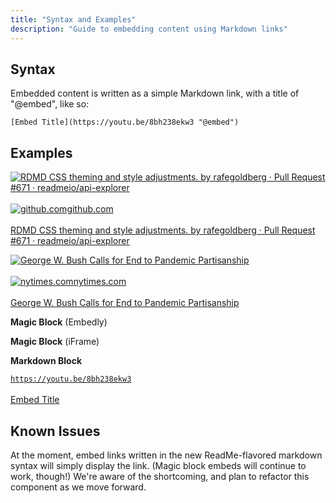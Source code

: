```yaml
---
title: "Syntax and Examples"
description: "Guide to embedding content using Markdown links"
---
```

## Syntax

Embedded content is written as a simple Markdown link, with a title of "@embed", like so:

```
[Embed Title](https://youtu.be/8bh238ekw3 "@embed")

```

## Examples

[<img className="block" src="https://avatars2.githubusercontent.com/u/6878153?s=400&v=4" alt="RDMD CSS theming and style adjustments. by rafegoldberg · Pull Request #671 · readmeio/api-explorer" />\
\
<img className="block" src="images/github_com/_favicon.ico" alt="github.com" />github.com\
\
RDMD CSS theming and style adjustments. by rafegoldberg · Pull Request #671 · readmeio/api-explorer](https://github.com/readmeio/api-explorer/pull/671)

[<img className="block" src="images/static01_nyt_com/_images_2020_05_02_world_02dc_virus_bush_2_merlin_171999921_e857a690_fb9b_462d_a20c_28c8161107c9_facebookJumbo.jpg" alt="George W. Bush Calls for End to Pandemic Partisanship" />\
\
<img className="block" src="images/www_nytimes_com/_vi_assets_static_assets_favicon_4bf96cb6a1093748bf5b3c429accb9b4.ico" alt="nytimes.com" />nytimes.com\
\
George W. Bush Calls for End to Pandemic Partisanship](https://www.nytimes.com/2020/05/03/us/politics/george-w-bush-coronavirus-unity.html)

**Magic Block** (Embedly)  

**Magic Block** (iFrame)  

**Markdown Block**  

[`https://youtu.be/8bh238ekw3`\
\
Embed Title](https://youtu.be/8bh238ekw3)

## Known Issues

At the moment, embed links written in the new ReadMe-flavored markdown syntax will simply display the link. (Magic block embeds will continue to work, though!) We're aware of the shortcoming, and plan to refactor this component as we move forward.

